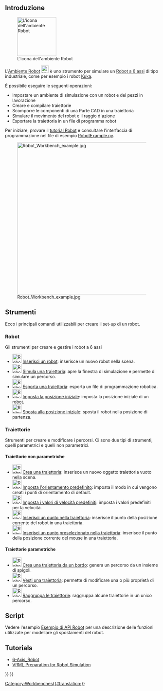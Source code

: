 <languages/>

{{Docnav/it
|[[Reverse_Engineering_Workbench/it|Ambiente Reverse Engineering]]
|[[Sketcher_Workbench/it|Ambiente Sketcher]]
|IconL=Workbench_Reverse_Engineering.svg
|IconR=Workbench_Sketcher.svg
}}

{{VeryImportantMessage|L'ambiente Robot non è mantenuto. Se avete esperienza con l'argomento e se siete interessati a mantenerlo, vi preghiamo di dichiarare la vostra intenzione nella sezione degli sviluppatori del [https://forum.freecad.org forum di FreeCAD].

Il motivo per cui questo ambiente è ancora nel codice sorgente principale è perché esso è programmato in C++. Se fosse programmato in Python, allora potrebbe essere creato un [[external_workbenches/it|ambiente esterno]] e potrebbe essere spostato in un repository separato.
}}

<span id="Introduction"></span>
==Introduzione==

[[Image:Workbench_Robot.svg|thumb|128px|L'icona dell'ambiente Robot]]

L'[[Robot_Workbench/it|Ambiente Robot]] [[Image:Workbench_Robot.svg|24px]] è uno strumento per simulare un [[Robot_6-Axis/it|Robot a 6 assi]] di tipo industriale, come per esempio i robot [http://kuka.com/ Kuka].

È possibile eseguire le seguenti operazioni:
* Impostare un ambiente di simulazione con un robot e dei pezzi in lavorazione
* Creare e compilare traiettorie
* Scomporre le componenti di una Parte CAD in una traiettoria
* Simulare il movimento del robot e il raggio d'azione
* Esportare la traiettoria in un file di programma robot

Per iniziare, provare il [[Robot_tutorial/it|tutorial Robot]] e consultare l'interfaccia di programmazione nel file di esempio [https://github.com/FreeCAD/FreeCAD_sf_master/blob/master/src/Mod/Robot/RobotExample.py RobotExample.py].

{{TOCright}}
[[Image:Robot_Workbench_example.jpg|500px]]

== Strumenti ==

Ecco i principali comandi utilizzabili per creare il set-up di un robot. 

=== Robot ===

Gli strumenti per creare e gestire i robot a 6 assi

* [[Image:Robot_CreateRobot.svg|30px]] [[Robot_CreateRobot/it|Inserisci un robot]]: inserisce un nuovo robot nella scena.
* [[Image:Robot_Simulate.svg|30px]] [[Robot_Simulate/it|Simula una traiettoria]]: apre la finestra di simulazione e permette di simulare un percorso.
* [[Image:Robot_Export.svg|30px]] [[Robot_Export/it|Esporta una traiettoria]]: esporta un file di programmazione robotica.
* [[Image:Robot_SetHomePos.svg|30px]] [[Robot_SetHomePos/it|Imposta la posizione iniziale]]: imposta la posizione iniziale di un robot.
* [[Image:Robot_RestoreHomePos.svg|30px]] [[Robot_RestoreHomePos/it|Sposta alla posizione iniziale]]: sposta il robot nella posizione di partenza.

=== Traiettorie ===

Strumenti per creare e modificare i percorsi. Ci sono due tipi di strumenti, quelli parametrici e quelli non parametrici.

==== Traiettorie non parametriche ====
* [[Image:Robot_CreateTrajectory.svg|30px]] [[Robot_CreateTrajectory/it|Crea una traiettoria]]: inserisce un nuovo oggetto traiettoria vuoto nella scena.
* [[Image:Robot_SetDefaultOrientation.svg|30px]] [[Robot_SetDefaultOrientation/it|Imposta l'orientamento predefinito]]: imposta il modo in cui vengono creati i punti di orientamento di default.
* [[Image:Robot_SetDefaultValues.svg|30px]] [[Robot_SetDefaultValues/it|Imposta i valori di velocità predefiniti]]: imposta i valori predefiniti per la velocità.
* [[Image:Robot_InsertWaypoint.svg|30px]] [[Robot_InsertWaypoint/it|Inserisci un punto nella traiettoria]]: inserisce il punto della posizione corrente del robot in una traiettoria. 
* [[Image:Robot_InsertWaypointPre.svg|30px]] [[Robot_InsertWaypointPre/it|Inserisci un punto preselezionato nella traiettoria]]: inserisce il punto della posizione corrente del mouse in una traiettoria.

==== Traiettorie parametriche ====

* [[Image:Robot_Edge2Trac.svg|30px]] [[Robot_Edge2Trac/it|Crea una traiettoria da un bordo]]: genera un percorso da un insieme di spigoli.
* [[Image:Robot_TrajectoryDressUp.svg|30px]] [[Robot_TrajectoryDressUp/it|Vesti una traiettoria]]: permette di modificare una o più proprietà di un percorso.
* [[Image:Robot_TrajectoryCompound.svg|30px]] [[Robot_TrajectoryCompound/it|Raggruppa le traiettorie]]: raggruppa alcune traiettorie in un unico percorso.

<span id="Scripting"></span>
== Script ==

Vedere l'esempio [[Robot_API_example/it|Esempio di API Robot]] per una descrizione delle funzioni utilizzate per modellare gli spostamenti del robot.

== Tutorials == 
* [[Robot_6-Axis/it|6-Axis_Robot]] 
* [[VRML Preparation for Robot Simulation/it|VRML Preparation for Robot Simulation]]


{{Docnav/it
|[[Reverse_Engineering_Workbench/it|Ambiente Reverse Engineering]]
|[[Sketcher_Workbench/it|Ambiente Sketcher]]
|IconL=Workbench_Reverse_Engineering.svg
|IconR=Workbench_Sketcher.svg
}}

{{Robot Tools navi{{#translation:}}}}
{{Userdocnavi{{#translation:}}}}
[[Category:Workbenches{{#translation:}}]]